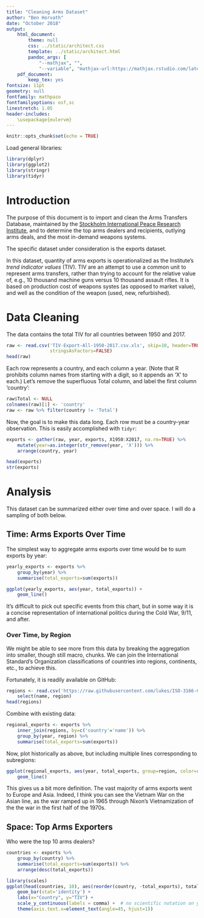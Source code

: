 ```yaml
---
title: "Cleaning Arms Dataset"
author: "Ben Horvath"
date: "October 2018"
output:
    html_document:
        theme: null
        css: ../static/architect.css
        template: ../static/architect.html
        pandoc_args: [
            "--mathjax", "",
            "--variable", "mathjax-url:https://mathjax.rstudio.com/latest/MathJax.js?config=TeX-AMS-MML_HTMLorMML"]
    pdf_document:
        keep_tex: yes
fontsize: 11pt
geometry: null
fontfamily: mathpazo
fontfamilyoptions: osf,sc
linestretch: 1.05
header-includes:
    \usepackage{eulervm}
---
```


```r
knitr::opts_chunk$set(echo = TRUE)
```

Load general libraries:

```r
library(dplyr)
library(ggplot2)
library(stringr)
library(tidyr)
```



# Introduction

The purpose of this document is to import and clean the Arms Transfers Database, maintained by the [Stockholm International Peace Research Institute](https://www.sipri.org/databases/armstransfers), and to determine the top arms dealers and recipients, outlying arms deals, and the most in-demand weapons systems.

The specific dataset under consideration is the exports dataset. 

In this dataset, quantity of arms exports is operationalized as the Institute's _trend indicator values_ (TIV). TIV are an attempt to use a common unit to represent arms transfers, rather than trying to account for the relative value of, e.g., 10 thousand machine guns versus 10 thousand assault rifles. It is based on production cost of weapons systes (as opposed to market value), and well as the condition of the weapon (used, new, refurbished).


# Data Cleaning

The data contains the total TIV for all countries between 1950 and 2017.

```r
raw <- read.csv('TIV-Export-All-1950-2017.csv.xls', skip=10, header=TRUE,
                stringsAsFactors=FALSE)
head(raw)
```

Each row represents a country, and each column a year. (Note that R prohibits column names from starting with a digit, so it appends an 'X' to each.) Let's remove the superfluous Total column, and label the first column 'country':

```r
raw$Total <- NULL
colnames(raw)[1] <- 'country'
raw <- raw %>% filter(country != 'Total')
```

Now, the goal is to make this data long. Each row must be a country-year observation. This is easily accomplished with `tidyr`:

```r
exports <- gather(raw, year, exports, X1950:X2017, na.rm=TRUE) %>%
    mutate(year=as.integer(str_remove(year, 'X'))) %>%
    arrange(country, year)

head(exports)
str(exports)
```



# Analysis

This dataset can be summarized either over time and over space. I will do a sampling of both below.


## Time: Arms Exports Over Time

The simplest way to aggregate arms exports over time would be to sum exports by year:

```r
yearly_exports <- exports %>%
    group_by(year) %>%
    summarise(total_exports=sum(exports))

ggplot(yearly_exports, aes(year, total_exports)) +
    geom_line()
```

It's difficult to pick out specific events from this chart, but in some way it is a concise representation of international politics during the Cold War, 9/11, and after.

### Over Time, by Region

We might be able to see more from this data by breaking the aggregation into smaller, though still macro, chunks. We can join the International Standard's Organization classifications of countries into regions, continents, etc., to achieve this.

Fortunately, it is readily available on GitHub:

```r
regions <- read.csv('https://raw.githubusercontent.com/lukes/ISO-3166-Countries-with-Regional-Codes/master/all/all.csv', stringsAsFactors=FALSE) %>% 
    select(name, region)
head(regions)
```

Combine with existing data:

```r
regional_exports <- exports %>%
    inner_join(regions, by=c('country'='name')) %>%
    group_by(year, region) %>%
    summarise(total_exports=sum(exports))
```

Now, plot historically as above, but including multiple lines corresponding to subregions:

```r
ggplot(regional_exports, aes(year, total_exports, group=region, color=region)) +
    geom_line()
```

This gives us a bit more definition. The vast majority of arms exports went to Europe and Asia. Indeed, I think you can see the Vietnam War on the Asian line, as the war ramped up in 1965 through Nixon's Vietnamization of the the war in the first half of the 1970s.


## Space: Top Arms Exporters

Who were the top 10 arms dealers?

```r
countries <- exports %>%
    group_by(country) %>%
    summarise(total_exports=sum(exports)) %>%
    arrange(desc(total_exports))

library(scales)
ggplot(head(countries, 10), aes(reorder(country, -total_exports), total_exports)) +
    geom_bar(stat='identity') +
    labs(x="Country", y="TIV") +
    scale_y_continuous(labels = comma) +  # no scientific notation on y-axis
    theme(axis.text.x=element_text(angle=45, hjust=1))
```
